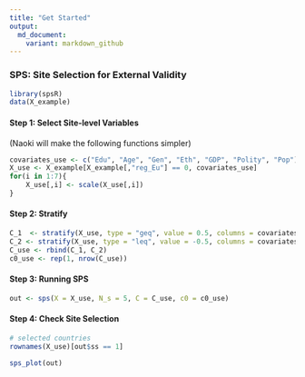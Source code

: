 ```yaml
---
title: "Get Started"
output: 
  md_document:
    variant: markdown_github
---
```


### SPS: Site Selection for External Validity

```r
library(spsR)
data(X_example)
```

#### Step 1: Select Site-level Variables

(Naoki will make the following functions simpler)

```r
covariates_use <- c("Edu", "Age", "Gen", "Eth", "GDP", "Polity", "Pop")
X_use <- X_example[X_example[,"reg_Eu"] == 0, covariates_use]
for(i in 1:7){
    X_use[,i] <- scale(X_use[,i])
}
```

#### Step 2: Stratify 
```r
C_1  <- stratify(X_use, type = "geq", value = 0.5, columns = covariates_use)
C_2 <- stratify(X_use, type = "leq", value = -0.5, columns = covariates_use)
C_use <- rbind(C_1, C_2)
c0_use <- rep(1, nrow(C_use))
```


#### Step 3: Running SPS
```r
out <- sps(X = X_use, N_s = 5, C = C_use, c0 = c0_use)
```

#### Step 4: Check Site Selection
```r
# selected countries
rownames(X_use)[out$ss == 1]

sps_plot(out)
```
